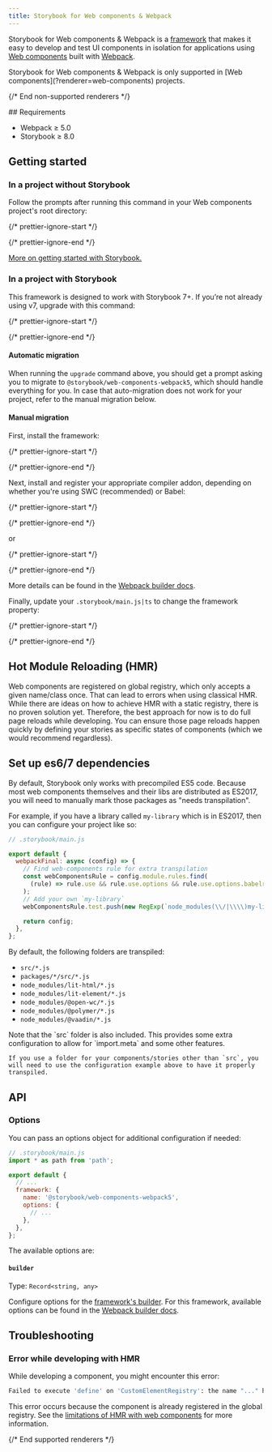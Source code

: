 ```yaml
---
title: Storybook for Web components & Webpack
---
```


Storybook for Web components & Webpack is a [framework](../contribute/framework.md) that makes it easy to develop and test UI components in isolation for applications using [Web components](https://www.webcomponents.org/introduction) built with [Webpack](https://webpack.js.org/).

<If notRenderer='web-components'>
  <Callout variant="info">
    Storybook for Web components & Webpack is only supported in [Web components](?renderer=web-components) projects.
  </Callout>

  {/* End non-supported renderers */}
</If>

<If renderer='web-components'>
  ## Requirements

  * Webpack ≥ 5.0
  * Storybook ≥ 8.0

  ## Getting started

  ### In a project without Storybook

  Follow the prompts after running this command in your Web components project's root directory:

  {/* prettier-ignore-start */}

  <CodeSnippets path="init-command.md" />

  {/* prettier-ignore-end */}

  [More on getting started with Storybook.](../_assets/get-started/install.md)

  ### In a project with Storybook

  This framework is designed to work with Storybook 7+. If you’re not already using v7, upgrade with this command:

  {/* prettier-ignore-start */}

  <CodeSnippets path="storybook-upgrade.md" />

  {/* prettier-ignore-end */}

  #### Automatic migration

  When running the `upgrade` command above, you should get a prompt asking you to migrate to `@storybook/web-components-webpack5`, which should handle everything for you. In case that auto-migration does not work for your project, refer to the manual migration below.

  #### Manual migration

  First, install the framework:

  {/* prettier-ignore-start */}

  <CodeSnippets path="web-components-webpack5-install.md" />

  {/* prettier-ignore-end */}

  Next, install and register your appropriate compiler addon, depending on whether you're using SWC (recommended) or Babel:

  {/* prettier-ignore-start */}

  <CodeSnippets path="storybook-addon-compiler-swc-auto-install.md" />

  {/* prettier-ignore-end */}

  or

  {/* prettier-ignore-start */}

  <CodeSnippets path="storybook-addon-compiler-babel-auto-install.md" />

  {/* prettier-ignore-end */}

  More details can be found in the [Webpack builder docs](../builders/webpack.md#compiler-support).

  Finally, update your `.storybook/main.js|ts` to change the framework property:

  {/* prettier-ignore-start */}

  <CodeSnippets path="web-components-webpack5-add-framework.md" />

  {/* prettier-ignore-end */}

  ## Hot Module Reloading (HMR)

  Web components are registered on global registry, which only accepts a given name/class once. That can lead to errors when using classical HMR. While there are ideas on how to achieve HMR with a static registry, there is no proven solution yet. Therefore, the best approach for now is to do full page reloads while developing. You can ensure those page reloads happen quickly by defining your stories as specific states of components (which we would recommend regardless).

  ## Set up es6/7 dependencies

  By default, Storybook only works with precompiled ES5 code. Because most web components themselves and their libs are distributed as ES2017, you will need to manually mark those packages as "needs transpilation".

  For example, if you have a library called `my-library` which is in ES2017, then you can configure your project like so:

  ```js
  // .storybook/main.js

  export default {
    webpackFinal: async (config) => {
      // Find web-components rule for extra transpilation
      const webComponentsRule = config.module.rules.find(
        (rule) => rule.use && rule.use.options && rule.use.options.babelrc === false
      );
      // Add your own `my-library`
      webComponentsRule.test.push(new RegExp(`node_modules(\\/|\\\\)my-library(.*)\\.js$`));

      return config;
    },
  };
  ```

  By default, the following folders are transpiled:

  * `src/*.js`
  * `packages/*/src/*.js`
  * `node_modules/lit-html/*.js`
  * `node_modules/lit-element/*.js`
  * `node_modules/@open-wc/*.js`
  * `node_modules/@polymer/*.js`
  * `node_modules/@vaadin/*.js`

  <Callout variant="info">
    Note that the `src` folder is also included. This provides some extra configuration to allow for `import.meta` and some other features.

    If you use a folder for your components/stories other than `src`, you will need to use the configuration example above to have it properly transpiled.
  </Callout>

  ## API

  ### Options

  You can pass an options object for additional configuration if needed:

  ```js
  // .storybook/main.js
  import * as path from 'path';

  export default {
    // ...
    framework: {
      name: '@storybook/web-components-webpack5',
      options: {
        // ...
      },
    },
  };
  ```

  The available options are:

  #### `builder`

  Type: `Record<string, any>`

  Configure options for the [framework's builder](../api/main-config-framework.md#optionsbuilder). For this framework, available options can be found in the [Webpack builder docs](../builders/webpack.md).

  ## Troubleshooting

  ### Error while developing with HMR

  While developing a component, you might encounter this error:

  ```sh
  Failed to execute 'define' on 'CustomElementRegistry': the name "..." has already been used with this registry
  ```

  This error occurs because the component is already registered in the global registry. See the [limitations of HMR with web components](#hot-module-reloading-hmr) for more information.

  {/* End supported renderers */}
</If>

